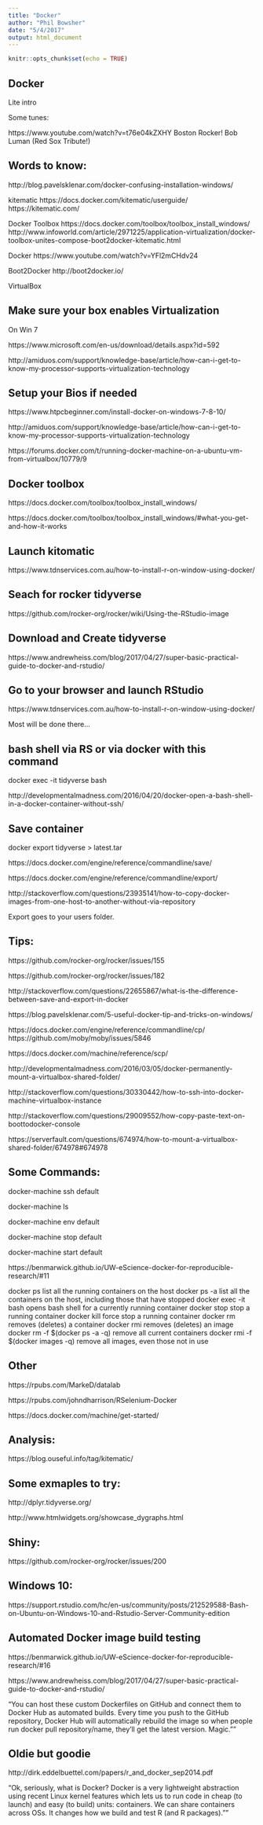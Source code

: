 ```yaml
---
title: "Docker"
author: "Phil Bowsher"
date: "5/4/2017"
output: html_document
---
```


```r
knitr::opts_chunk$set(echo = TRUE)
```

## Docker

Lite intro

Some tunes:

https://www.youtube.com/watch?v=t76e04kZXHY
Boston Rocker! Bob Luman (Red Sox Tribute!) 


## Words to know:

http://blog.pavelsklenar.com/docker-confusing-installation-windows/

kitematic
https://docs.docker.com/kitematic/userguide/
https://kitematic.com/

Docker Toolbox
https://docs.docker.com/toolbox/toolbox_install_windows/
http://www.infoworld.com/article/2971225/application-virtualization/docker-toolbox-unites-compose-boot2docker-kitematic.html

Docker
https://www.youtube.com/watch?v=YFl2mCHdv24

Boot2Docker
http://boot2docker.io/

VirtualBox

## Make sure your box enables Virtualization

On Win 7

https://www.microsoft.com/en-us/download/details.aspx?id=592

http://amiduos.com/support/knowledge-base/article/how-can-i-get-to-know-my-processor-supports-virtualization-technology

## Setup your Bios if needed

https://www.htpcbeginner.com/install-docker-on-windows-7-8-10/

http://amiduos.com/support/knowledge-base/article/how-can-i-get-to-know-my-processor-supports-virtualization-technology

https://forums.docker.com/t/running-docker-machine-on-a-ubuntu-vm-from-virtualbox/10779/9

## Docker toolbox

https://docs.docker.com/toolbox/toolbox_install_windows/

https://docs.docker.com/toolbox/toolbox_install_windows/#what-you-get-and-how-it-works

## Launch kitomatic

https://www.tdnservices.com.au/how-to-install-r-on-window-using-docker/

## Seach for rocker tidyverse

https://github.com/rocker-org/rocker/wiki/Using-the-RStudio-image

## Download and Create tidyverse

https://www.andrewheiss.com/blog/2017/04/27/super-basic-practical-guide-to-docker-and-rstudio/

## Go to your browser and launch RStudio

https://www.tdnservices.com.au/how-to-install-r-on-window-using-docker/

Most will be done there...

## bash shell via RS or via docker with this command

docker exec -it tidyverse bash

http://developmentalmadness.com/2016/04/20/docker-open-a-bash-shell-in-a-docker-container-without-ssh/

## Save container

docker export tidyverse > latest.tar

https://docs.docker.com/engine/reference/commandline/save/

https://docs.docker.com/engine/reference/commandline/export/

http://stackoverflow.com/questions/23935141/how-to-copy-docker-images-from-one-host-to-another-without-via-repository

Export goes to your users folder.

## Tips:

https://github.com/rocker-org/rocker/issues/155

https://github.com/rocker-org/rocker/issues/182

http://stackoverflow.com/questions/22655867/what-is-the-difference-between-save-and-export-in-docker

https://blog.pavelsklenar.com/5-useful-docker-tip-and-tricks-on-windows/

https://docs.docker.com/engine/reference/commandline/cp/
https://github.com/moby/moby/issues/5846

https://docs.docker.com/machine/reference/scp/

http://developmentalmadness.com/2016/03/05/docker-permanently-mount-a-virtualbox-shared-folder/

http://stackoverflow.com/questions/30330442/how-to-ssh-into-docker-machine-virtualbox-instance

http://stackoverflow.com/questions/29009552/how-copy-paste-text-on-boottodocker-console

https://serverfault.com/questions/674974/how-to-mount-a-virtualbox-shared-folder/674978#674978

## Some Commands:

docker-machine ssh default

docker-machine ls
 
docker-machine env default
 
docker-machine stop default
  
docker-machine start default

https://benmarwick.github.io/UW-eScience-docker-for-reproducible-research/#11

docker ps	list all the running containers on the host
docker ps -a	list all the containers on the host, including those that have stopped
docker exec -it <container-id> bash	opens bash shell for a currently running container
docker stop <container-id>	stop a running container
docker kill <container-id>	force stop a running container
docker rm <container-id>	removes (deletes) a container
docker rmi <container-id>	removes (deletes) an image
docker rm -f $(docker ps -a -q)	remove all current containers
docker rmi -f $(docker images -q)	remove all images, even those not in use

## Other

https://rpubs.com/MarkeD/datalab

https://rpubs.com/johndharrison/RSelenium-Docker

https://docs.docker.com/machine/get-started/

## Analysis:

https://blog.ouseful.info/tag/kitematic/

## Some exmaples to try:

http://dplyr.tidyverse.org/

http://www.htmlwidgets.org/showcase_dygraphs.html

## Shiny:

https://github.com/rocker-org/rocker/issues/200

## Windows 10:

https://support.rstudio.com/hc/en-us/community/posts/212529588-Bash-on-Ubuntu-on-Windows-10-and-Rstudio-Server-Community-edition

## Automated Docker image build testing

https://benmarwick.github.io/UW-eScience-docker-for-reproducible-research/#16

https://www.andrewheiss.com/blog/2017/04/27/super-basic-practical-guide-to-docker-and-rstudio/

"You can host these custom Dockerfiles on GitHub and connect them to Docker Hub as automated builds. Every time you push to the GitHub repository, Docker Hub will automatically rebuild the image so when people run docker pull repository/name, they’ll get the latest version. Magic.""

## Oldie but goodie

http://dirk.eddelbuettel.com/papers/r_and_docker_sep2014.pdf

"Ok, seriously, what is Docker?
Docker is a very lightweight abstraction
using recent Linux kernel features which
lets us to run code in cheap (to launch)
and easy (to build) units: containers.
We can share containers across OSs.
It changes how we build and test R (and
R packages).""